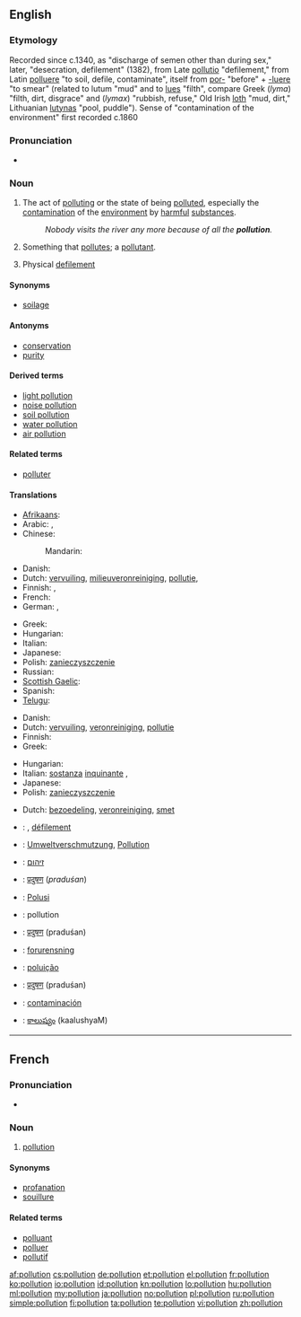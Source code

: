 ==English==
{{wikipedia}}

===Etymology===
Recorded since c.1340, as "discharge of semen other than during sex," later, "desecration, defilement" (1382), from Late {{etyl|la}} [[pollutio]] "defilement," from Latin [[polluere]] "to soil, defile, contaminate", itself from [[por-]] "before" + [[-luere]] "to smear" (related to lutum "mud" and to [[lues]] "filth", compare Greek (''lyma'') "filth, dirt, disgrace" and (''lymax'') "rubbish, refuse," Old Irish [[loth]] "mud, dirt," Lithuanian [[lutynas]] "pool, puddle"). Sense of "contamination of the environment" first recorded c.1860

===Pronunciation===
* {{audio|En-uk-pollution.ogg|Audio (UK)}}

===Noun===
{{en-noun}}

# The act of [[polluting]] or the state of being [[polluted]], especially the [[contamination]] of the [[environment]] by [[harmful]] [[substance]]s.
#: ''Nobody visits the river any more because of all the '''pollution'''.''
# Something that [[pollute]]s; a [[pollutant]].
# {{archaic}} Physical [[defilement]]

====Synonyms====
* [[soilage]]

====Antonyms====
* [[conservation]]
* [[purity]]

====Derived terms====
* [[light pollution]]
* [[noise pollution]]
* [[soil pollution]]
* [[water pollution]]
* [[air pollution]]

====Related terms====
* [[polluter]]

====Translations====
{{trans-top|the contamination of the environment by harmful substances}}
* [[Afrikaans]]: {{t|af|omgewingsbesoedeling|xs=Afrikaans}}
* Arabic: {{t|ar|تلويث|m|tr=talwiith}},  {{t|ar|تلوث|m|tr=talawwuth}}
* Chinese:
*: Mandarin: {{t-|cmn|污染|tr=wūrǎn|sc=Hani}}
* Danish: {{t-|da|forurening|c}}
* Dutch: [[vervuiling]], [[milieuveronreiniging]], [[pollutie]],  {{t+|nl|milieuvervuiling|f}}
* Finnish: {{t-|fi|saastuminen}} {{qualifier|state}}, {{t-|fi|saastuttaminen}} {{qualifier|act}}
* French: {{t+|fr|pollution|f}}
* German: {{t|de|Verunreinigung|f}},  {{t-|de|Verschmutzung|f}}
{{trans-mid}}
* Greek: {{t|el|μόλυνση|f|tr=mólinsi}}
* Hungarian: {{t+|hu|környezetszennyezés}}
* Italian: {{t+|it|inquinamento|m}}
* Japanese: {{t+|ja|汚染|tr=おせん, osen}}
* Polish: [[zanieczyszczenie]] {{n}}
* Russian: {{t|ru|загрязнение|n|tr=zagrjaznénije}}
* [[Scottish Gaelic]]: {{t|gd|truailleadh|m}}
* Spanish: {{t|es|polución|f}}
* [[Telugu]]: {{t|te|కాలుష్యం|tr=kaalushyam}}
{{trans-bottom}}

{{trans-top|something that pollutes; a pollutant}}
* Danish: {{t-|da|forurening|c}}
* Dutch: [[vervuiling]], [[veronreiniging]], [[pollutie]]
* Finnish: {{t-|fi|saaste}}
* Greek: {{t+|el|ρύπανση|f|tr=rípansi}}
{{trans-mid}}
* Hungarian: {{t+|hu|szennyeződés}}
* Italian: [[sostanza]] [[inquinante]] {{f}}, {{t+|it|inquinante|m}}
* Japanese: {{t-|ja|汚染物質|tr=osen-busshitsu}}
* Polish: [[zanieczyszczenie]] {{n}}
{{trans-bottom}}

{{trans-top|Physical defilement}}
* Dutch: [[bezoedeling]], [[veronreiniging]], [[smet]]
{{trans-mid}}
{{trans-bottom}}

{{checktrans-top}}
* {{ttbc|fr}}: {{t+|fr|pollution|f}}, [[défilement]] {{m}}
* {{ttbc|de}}: [[Umweltverschmutzung]], [[Pollution]]
* {{ttbc|he}}: [[זיהום]]
* {{ttbc|hi}}: [[प्रदुषण]] (''praduśan'')
* {{ttbc|id}}: [[Polusi]]
* {{ttbc|ia}}: pollution
{{trans-mid}}
* {{ttbc|mr}}: [[प्रदुषण]] (praduśan)
* {{ttbc|no}}: [[forurensning]]
* {{ttbc|pt}}: [[poluição]] {{f}}
* {{ttbc|sa}}: [[प्रदुषण]] (praduśan)
* {{ttbc|es}}: [[contaminación]]
* {{ttbc|te}}: [[కాలుష్యం]] (kaalushyaM)
{{trans-bottom}}

----

==French==

===Pronunciation===
* {{audio|Fr-pollution.ogg|Audio}}

===Noun===
{{fr-noun|f}}

# [[#English|pollution]]

====Synonyms====
* [[profanation]]
* [[souillure]]

====Related terms====
* [[polluant]] {{m}}
* [[polluer]] {{m}}
* [[pollutif]]

[[af:pollution]]
[[cs:pollution]]
[[de:pollution]]
[[et:pollution]]
[[el:pollution]]
[[fr:pollution]]
[[ko:pollution]]
[[io:pollution]]
[[id:pollution]]
[[kn:pollution]]
[[lo:pollution]]
[[hu:pollution]]
[[ml:pollution]]
[[my:pollution]]
[[ja:pollution]]
[[no:pollution]]
[[pl:pollution]]
[[ru:pollution]]
[[simple:pollution]]
[[fi:pollution]]
[[ta:pollution]]
[[te:pollution]]
[[vi:pollution]]
[[zh:pollution]]